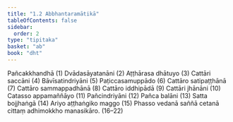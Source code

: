 ```yaml
---
title: "1.2 Abbhantaramātikā"
tableOfContents: false
sidebar:
  order: 2
type: "tipitaka"
basket: "ab"
book: "dht"
---
```



<DynamicBreadcrumb />

<Division number="2" book="dht" bookNo="31" page="1">

<Paragraph number="16" book="dht">
Pañcakkhandhā (1)
</Paragraph>

<Paragraph number="17" book="dht">
Dvādasāyatanāni (2)
</Paragraph>

<Paragraph number="18" book="dht">
Aṭṭhārasa dhātuyo (3)
</Paragraph>

<Paragraph number="19" book="dht">
Cattāri saccāni (4)
</Paragraph>

<Paragraph number="20" book="dht">
Bāvīsatindriyāni (5)
</Paragraph>

<Paragraph number="21" book="dht">
Paṭiccasamuppādo (6)
</Paragraph>

<Paragraph number="22" book="dht">
Cattāro satipaṭṭhānā (7)
</Paragraph>

<Paragraph number="23" book="dht">
Cattāro sammappadhānā (8)
</Paragraph>

<Paragraph number="24" book="dht">
Cattāro iddhipādā (9)
</Paragraph>

<Paragraph number="25" book="dht">
Cattāri jhānāni (10)
</Paragraph>

<Paragraph number="26" book="dht">
Catasso appamaññāyo (11)
</Paragraph>

<Paragraph number="27" book="dht">
Pañcindriyāni (12)
</Paragraph>

<Paragraph number="28" book="dht">
Pañca balāni (13)
</Paragraph>

<Paragraph number="29" book="dht">
Satta bojjhaṅgā (14)
</Paragraph>

<Paragraph number="30" book="dht">
Ariyo aṭṭhaṅgiko maggo (15)
</Paragraph>

<Paragraph number="31" book="dht">
Phasso vedanā saññā cetanā cittaṃ adhimokkho manasikāro. (16–22)
</Paragraph>
</Division>